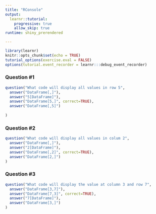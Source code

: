 ```yaml
---
title: "RConsole"
output: 
  learnr::tutorial:
    progressive: true
    allow_skip: true
runtime: shiny_prerendered

---
```


```r
library(learnr)
knitr::opts_chunk$set(echo = TRUE)
tutorial_options(exercise.eval = FALSE)
options(tutorial.event_recorder = learnr:::debug_event_recorder)
```

### Question #1
```r
question("What code will display all values in row 5",
  answer("DataFrame[,]"),
  answer("5[DataFrame]"),
  answer("DataFrame[5,]", correct=TRUE),
  answer("DataFrame[,5]")
  
)
```

### Question #2
```r
question("What code will display all values in colum 2",
  answer("DataFrame[,]"),
  answer("2[DataFrame]"),
  answer("DataFrame[,2]", correct=TRUE),
  answer("DataFrame[2,]")
)
```

### Question #3
```r
question("What code will display the value at column 3 and row 7",
  answer("DataFrame[3,7]"),
  answer("DataFrame[7,3]", correct=TRUE),
  answer("7[DataFrame]"),
  answer("DataFrame[3,]")
)
```
